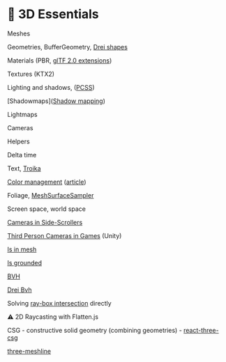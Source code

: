 
# 🪩 3D Essentials

<Todo>
Meshes

Geometries, BufferGeometry, [Drei shapes](https://github.com/pmndrs/drei#shapes)

Materials (PBR, [glTF 2.0 extensions](https://github.com/KhronosGroup/glTF/blob/main/extensions/README.md))

Textures (KTX2)

Lighting and shadows, ([PCSS](https://threejs.org/examples/#webgl_shadowmap_pcss))

[Shadowmaps]([Shadow mapping](https://en.wikipedia.org/wiki/Shadow_mapping))

Lightmaps

Cameras

Helpers

Delta time

Text, [Troika](https://protectwise.github.io/troika/troika-three-text/)

[Color management](https://threejs.org/docs/#manual/en/introduction/Color-management) ([article](https://www.donmccurdy.com/2020/06/17/color-management-in-threejs/))

Foliage, [MeshSurfaceSampler](https://threejs.org/docs/#examples/en/math/MeshSurfaceSampler)

Screen space, world space

[Cameras in Side-Scrollers](https://www.gamedeveloper.com/design/scroll-back-the-theory-and-practice-of-cameras-in-side-scrollers)

[Third Person Cameras in Games](https://blog.littlepolygon.com/posts/cameras/) (Unity)

[Is in mesh](https://stackoverflow.com/questions/16361327/check-if-point-is-inside-a-custom-mesh-geometry)

[Is grounded](https://www.youtube.com/watch?v=c3iEl5AwUF8)

[BVH](https://www.npmjs.com/package/three-mesh-bvh)

[Drei Bvh](https://github.com/pmndrs/drei#bvh)

Solving [ray-box intersection](https://github.com/mrdoob/three.js/blob/dev/src/math/Ray.js#L323) directly

⚠️ 2D Raycasting with Flatten.js

CSG - constructive solid geometry (combining geometries) - [react-three-csg](https://github.com/pmndrs/react-three-csg)

[three-meshline](https://github.com/spite/THREE.MeshLine)

</Todo>
